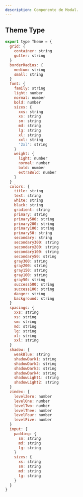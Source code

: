 ---
description: Componente de Modal.
---

## Theme Type

```js
export type Theme = {
  grid: {
    container: string
    gutter: string
  }
  borderRadius: {
    medium: string
    small: string
  }
  font: {
    family: string
    light: number
    normal: number
    bold: number
    sizes: {
      xxs: string
      xs: string
      sm: string
      md: string
      lg: string
      xl: string
      xxl: string
      '2xl': string
    }
    weight: {
      light: number
      normal: number
      bold: number
      extraBold: number
    }
  }
  colors: {
    title: string
    text: string
    white: string
    black: string
    gradient: string
    primary: string
    primary500: string
    primary200: string
    primary100: string
    primary50: string
    secondary: string
    secondary300: string
    secondary200: string
    secondary100: string
    secondary50: string
    gray300: string
    gray200: string
    gray150: string
    gray100: string
    gray50: string
    success500: string
    success100: string
    danger: string
    background: string
  }
  spacings: {
    xxs: string
    xs: string
    sm: string
    md: string
    lg: string
    xl: string
    xxl: string
  }
  shadow: {
    weakBlue: string
    shadowDark1: string
    shadowDark2: string
    shadowDark3: string
    shadowDark4: string
    shadowLight1: string
    shadowLight2: string
  }
  zindex: {
    levelZero: number
    levelOne: number
    levelTwo: number
    levelThee: number
    levelFour: number
    levelFive: number
  }
  input: {
    padding: {
      sm: string
      md: string
      lg: string
    }
    sizes: {
      xs: string
      sm: string
      md: string
      lg: string
    }
  }
}

```
